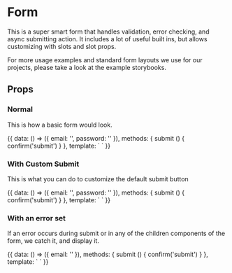 

<Meta title="High Level Components|Form" component={SysForm} />

# Form

This is a super smart form that handles validation, error checking, and async
submitting action. It includes a lot of useful built ins, but allows
customizing with slots and slot props.

For more usage examples and standard form layouts we use for our projects,
please take a look at the example storybooks.

## Props

<Props of={SysForm} />

### Normal

This is how a basic form would look.

<Preview>
  <Story height="400px" name="Normal">
    {{
      data: () => ({
        email: '',
        password: ''
      }),
      methods: {
        submit () {
          confirm('submit')
        }
      },
      template: `
        <sys-form :submit-function="submit">
          <sys-form-input
            v-model="email"
            id="email"
            label="Email Address"
            name="email"
            validation="email|required"
          />
          <sys-form-input
            v-model="password"
            id="password"
            label="Password"
            name="password"
            validation="required|min:6"
          />
        </sys-form>
      `
    }}
  </Story>
</Preview>

### With Custom Submit

This is what you can do to customize the default submit button

<Preview>
  <Story height="400px" name="CustomSubmit">
    {{
      data: () => ({
        email: '',
        password: ''
      }),
      methods: {
        submit () {
          confirm('submit')
        }
      },
      template: `
        <sys-form
          submit-color="secondary"
          submit-text="Login"
          :submit-function="submit"
        >
          <sys-form-input
            v-model="email"
            id="email"
            label="Email Address"
            name="email"
            validation="email|required"
          />
          <sys-form-input
            v-model="password"
            id="password"
            label="Password"
            name="password"
            validation="required|min:6"
          />
        </sys-form>
      `
    }}
  </Story>
</Preview>

### With an error set

If an error occurs during submit or in any of the children components of the
form, we catch it, and display it.

<Preview>
  <Story height="400px" name="WithError">
    {{
      data: () => ({
        email: ''
      }),
      methods: {
        submit () {
          confirm('submit')
        }
      },
      template: `
        <sys-form
          invalid="this is some error text"
          :submit-function="submit"
        >
          <sys-form-input
            v-model="email"
            id="email"
            label="Email Address"
            name="email"
            validation="email|required"
          />
        </sys-form>
      `
    }}
  </Story>
</Preview>
